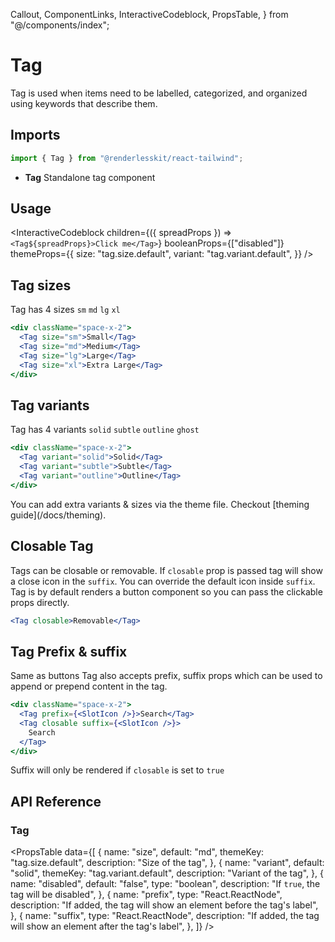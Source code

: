   Callout,
  ComponentLinks,
  InteractiveCodeblock,
  PropsTable,
} from "@/components/index";

# Tag

Tag is used when items need to be labelled, categorized, and organized using
keywords that describe them.

<ComponentLinks github="tag" theme="tag" story="primitives-tag" />

## Imports

```js
import { Tag } from "@renderlesskit/react-tailwind";
```

- **Tag** Standalone tag component

## Usage

<InteractiveCodeblock
  children={({ spreadProps }) => `<Tag${spreadProps}>Click me</Tag>`}
  booleanProps={["disabled"]}
  themeProps={{
    size: "tag.size.default",
    variant: "tag.variant.default",
  }}
/>

## Tag sizes

Tag has 4 sizes `sm` `md` `lg` `xl`

```jsx live
<div className="space-x-2">
  <Tag size="sm">Small</Tag>
  <Tag size="md">Medium</Tag>
  <Tag size="lg">Large</Tag>
  <Tag size="xl">Extra Large</Tag>
</div>
```

## Tag variants

Tag has 4 variants `solid` `subtle` `outline` `ghost`

```jsx live
<div className="space-x-2">
  <Tag variant="solid">Solid</Tag>
  <Tag variant="subtle">Subtle</Tag>
  <Tag variant="outline">Outline</Tag>
</div>
```

<Callout>
  You can add extra variants & sizes via the theme file. Checkout [theming
  guide](/docs/theming).
</Callout>

## Closable Tag

Tags can be closable or removable. If `closable` prop is passed tag will show a
close icon in the `suffix`. You can override the default icon inside `suffix`.
Tag is by default renders a button component so you can pass the clickable props
directly.

```jsx live
<Tag closable>Removable</Tag>
```

## Tag Prefix & suffix

Same as buttons Tag also accepts prefix, suffix props which can be used to
append or prepend content in the tag.

```jsx live
<div className="space-x-2">
  <Tag prefix={<SlotIcon />}>Search</Tag>
  <Tag closable suffix={<SlotIcon />}>
    Search
  </Tag>
</div>
```

<Callout>Suffix will only be rendered if `closable` is set to `true`</Callout>

## API Reference

### Tag

<PropsTable
  data={[
    {
      name: "size",
      default: "md",
      themeKey: "tag.size.default",
      description: "Size of the tag",
    },
    {
      name: "variant",
      default: "solid",
      themeKey: "tag.variant.default",
      description: "Variant of the tag",
    },
    {
      name: "disabled",
      default: "false",
      type: "boolean",
      description: "If `true`, the tag will be disabled",
    },
    {
      name: "prefix",
      type: "React.ReactNode",
      description:
        "If added, the tag will show an element before the tag's label",
    },
    {
      name: "suffix",
      type: "React.ReactNode",
      description:
        "If added, the tag will show an element after the tag's label",
    },
  ]}
/>
